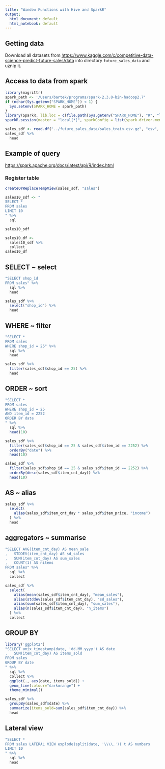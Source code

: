 ```yaml
---
title: "Window Functions with Hive and SparkR"
output:
  html_document: default
  html_notebook: default
---
```


## Getting data

Download all datasets from  <https://www.kaggle.com/c/competitive-data-science-predict-future-sales/data> into directory `future_sales_data` and uznip it.

## Access to data from spark


```r
library(magrittr)
spark_path <- '/Users/bartek/programs/spark-2.3.0-bin-hadoop2.7'
if (nchar(Sys.getenv("SPARK_HOME")) < 1) {
  Sys.setenv(SPARK_HOME = spark_path)
}
library(SparkR, lib.loc = c(file.path(Sys.getenv("SPARK_HOME"), "R", "lib")))
sparkR.session(master = "local[*]", sparkConfig = list(spark.driver.memory = "2g"))
```

```r
sales_sdf <- read.df("../future_sales_data/sales_train.csv.gz", "csv", header = "true", inferSchema = "true")
sales_sdf %>%
  head
```

## Example of query

<https://spark.apache.org/docs/latest/api/R/index.html>

### Register table

```r
createOrReplaceTempView(sales_sdf, "sales")
```

```r
sales10_sdf <- "
SELECT *
FROM sales
LIMIT 10
" %>%
  sql

sales10_sdf
```

```r
sales10_df <-
  sales10_sdf %>%
  collect
sales10_df
```

## SELECT ~ select

```r
"SELECT shop_id
FROM sales" %>%
  sql %>%
  head
```

```r
sales_sdf %>%
  select("shop_id") %>%
  head
```

## WHERE ~ filter

```r
"SELECT *
FROM sales
WHERE shop_id = 25" %>%
  sql %>%
  head
```

```r
sales_sdf %>%
  filter(sales_sdf$shop_id == 25) %>%
  head
```

## ORDER ~ sort

```r
"SELECT *
FROM sales
WHERE shop_id = 25
AND item_id = 2252
ORDER BY date
" %>%
  sql %>%
  head(10)
```

```r
sales_sdf %>%
  filter(sales_sdf$shop_id == 25 & sales_sdf$item_id == 2252) %>%
  orderBy("date") %>%
  head(10)
```

```r
sales_sdf %>%
  filter(sales_sdf$shop_id == 25 & sales_sdf$item_id == 2252) %>%
  orderBy(desc(sales_sdf$item_cnt_day)) %>%
  head(10)
```

## AS ~ alias

```r
sales_sdf %>%
  select(
    alias(sales_sdf$item_cnt_day * sales_sdf$item_price, "income")
  ) %>%
  head
```

## aggregators ~ summarise


```r
"SELECT AVG(item_cnt_day) AS mean_sale
,   STDDEV(item_cnt_day) AS sd_sales
,   SUM(item_cnt_day) AS sum_sales
,   COUNT(1) AS nitems
FROM sales" %>%
  sql %>%
  collect
```

```r
sales_sdf %>%
  select(
    alias(mean(sales_sdf$item_cnt_day), "mean_sales"),
    alias(stddev(sales_sdf$item_cnt_day), "sd_sales"),
    alias(sum(sales_sdf$item_cnt_day), "sum_sales"),
    alias(n(sales_sdf$item_cnt_day), "n_items")
  ) %>%
  collect
```

## GROUP BY

```r
library('ggplot2')
"SELECT unix_timestamp(date, 'dd.MM.yyyy') AS date
,   SUM(item_cnt_day) AS items_sold
FROM sales
GROUP BY date
" %>%
  sql %>%
  collect %>%
  ggplot(., aes(date, items_sold)) +
  geom_line(colour="darkorange") +
  theme_minimal()
```

```r
sales_sdf %>%
  groupBy(sales_sdf$date) %>%
  summarize(items_sold=sum(sales_sdf$item_cnt_day)) %>%
  head
```


## Lateral view

```r
"SELECT *
FROM sales LATERAL VIEW explode(split(date, '\\\\.')) t AS numbers
LIMIT 10
" %>%
  sql %>%
  head
```

